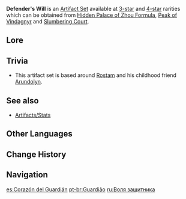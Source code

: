 {{Artifact Set Infobox
|id        = 206
|flower    = Guardian's Flower
|plume     = Guardian's Sigil
|sands     = Guardian's Clock
|goblet    = Guardian's Vessel
|circlet   = Guardian's Band
|2pcBonus  = [[DEF]] +30%
|4pcBonus  = For each different element present in your own party, the wearer's [[Elemental RES]] to that corresponding element is increased by 30%.
|source3.1 = [[Hidden Palace of Zhou Formula]]
|source3.2 = [[Peak of Vindagnyr]]
|source4.1 = [[Hidden Palace of Zhou Formula]]
|source4.2 = [[Peak of Vindagnyr]]
|eff_att1  = DEF Increase
|eff_att2  = Elemental RES Increase
|eff_att3  = Pyro RES Increase
|eff_att4  = Cryo RES Increase
|eff_att5  = Dendro RES Increase
|eff_att6  = Electro RES Increase
|eff_att7  = Hydro RES Increase
|eff_att8  = Anemo RES Increase
|eff_att9  = Geo RES Increase
|source3.3 = [[Slumbering Court]]
|source4.3 = [[Slumbering Court]]
}}
'''Defender's Will''' is an [[Artifact Set]] available at [[:Category:3-Star Artifacts|3-star]] and [[:Category:4-Star Artifacts|4-star]] rarities which can be obtained from [[Hidden Palace of Zhou Formula]], [[Peak of Vindagnyr]] and [[Slumbering Court]].

==Lore==
{{ArtifactLore}}

==Trivia==
* This artifact set is based around [[Rostam]] and his childhood friend [[Arundolyn]].

==See also==
*[[Artifacts/Stats]]

==Other Languages==
{{Other Languages
|en      = Defender's Will
|zhs     = 守护之心
|zhs_rm  = Shǒuhù zhī Xīn
|zht     = 守護之心
|zht_rm  = Shǒuhù zhī Xīn
|zh_tl   = Heart of Protection
|ja      = 守護の心
|ja_rm   = Shugo no Kokoro
|ja_tl   = Heart of Protection
|ko      = 수호자의 마음
|ko_rm   = 
|ko_tl   = 
|es      = Corazón del Guardián
|es_tl   = Heart of the Guardian
|fr      = Cœur du Gardien
|fr_tl   = Heart of the Guardian
|ru      = Воля защитника
|ru_tl   = Defender's Will
|th      = Defender's Will
|vi      = Trái Tim Thủ Hộ
|vi_tl   = Heart of the Guardian
|de      = Beschützerinstinkt
|de_tl   = Protective Instinct
|id      = Defender's Will
|pt      = Guardião
|pt_tl   = Guardian
}}

==Change History==
{{Change History|1.0}}

==Navigation==
{{Artifact Navbox}}

[[es:Corazón del Guardián]]
[[pt-br:Guardião]]
[[ru:Воля защитника]]